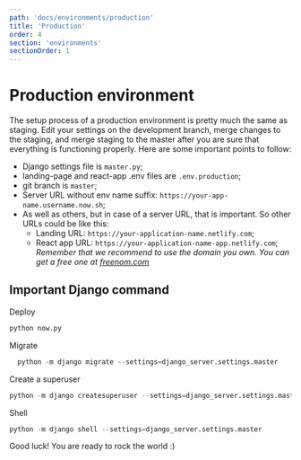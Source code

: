 ```yaml
---
path: 'docs/environments/production'
title: 'Production'
order: 4
section: 'environments'
sectionOrder: 1
---
```


# Production environment

The setup process of a production environment is pretty much the same as staging. Edit your settings on the development branch, merge changes to the staging, and merge staging to the master after you are sure that everything is functioning properly. Here are some important points to follow:

- Django settings file is `master.py`;
- landing-page and react-app .env files are `.env.production`;
- git branch is `master`;
- Server URL without env name suffix: `https://your-app-name.username.now.sh`;
- As well as others, but in case of a server URL, that is important. So other URLs could be like this:
  - Landing URL: `https://your-application-name.netlify.com`;
  - React app URL: `https://your-application-name-app.netlify.com`;
    _Remember that we recommend to use the domain you own. You can get a free one at [freenom.com](https://www.freenom.com/)_

## Important Django command

Deploy

```python
python now.py
```

Migrate

```python
  python -m django migrate --settings=django_server.settings.master
```

Create a superuser

```python
python -m django createsuperuser --settings=django_server.settings.master
```

Shell

```python
python -m django shell --settings=django_server.settings.master
```

Good luck! You are ready to rock the world :)
